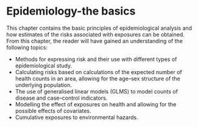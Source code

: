 # Epidemiology-the basics {#basics}

This chapter contains the basic principles of epidemiological analysis and how estimates of the risks associated with exposures can be obtained. From this chapter, the reader will have gained an understanding of the following topics:

- Methods for expressing risk and their use with different types of epidemiological study.
- Calculating risks based on calculations of the expected number of health counts in an area, allowing for the age--sex structure of the underlying population.
- The use of generalised linear models (GLMS) to model counts of disease and case--control indicators.
- Modelling the effect of exposures on health and allowing for the possible effects of covariates.
- Cumulative exposures to environmental hazards.
